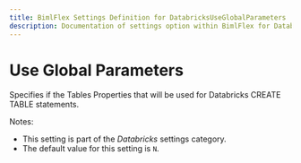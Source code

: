 ```yaml
---
title: BimlFlex Settings Definition for DatabricksUseGlobalParameters
description: Documentation of settings option within BimlFlex for DatabricksUseGlobalParameters
---
```

<head>
  <meta name="varigenceProduct" content="BimlFlex"></meta>
  <meta name="varigenceArticleType" content="Reference"></meta>
</head>

# Use Global Parameters

Specifies if the Tables Properties that will be used for Databricks CREATE TABLE statements.

Notes:

* This setting is part of the *Databricks* settings category.
* The default value for this setting is `N`.
